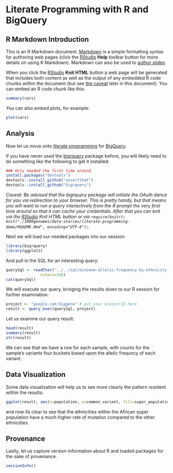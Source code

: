 <!-- R Markdown Documentation, DO NOT EDIT THE PLAIN MARKDOWN VERSION OF THIS FILE -->

<!-- Copyright 2014 Google Inc. All rights reserved. -->

<!-- Licensed under the Apache License, Version 2.0 (the "License"); -->
<!-- you may not use this file except in compliance with the License. -->
<!-- You may obtain a copy of the License at -->

<!--     http://www.apache.org/licenses/LICENSE-2.0 -->

<!-- Unless required by applicable law or agreed to in writing, software -->
<!-- distributed under the License is distributed on an "AS IS" BASIS, -->
<!-- WITHOUT WARRANTIES OR CONDITIONS OF ANY KIND, either express or implied. -->
<!-- See the License for the specific language governing permissions and -->
<!-- limitations under the License. -->

Literate Programming with R and BigQuery
========================================================

R Markdown Introduction
-------------------------

This is an R Markdown document. [Markdown](http://daringfireball.net/projects/markdown/syntax) is a simple formatting syntax for authoring web pages (click the [RStudio](http://www.rstudio.com/) **Help** toolbar button for more details on using R Markdown).  Markdown can also be used to [author slides](http://www.rstudio.com/ide/docs/presentations/overview).

When you click the [RStudio](http://www.rstudio.com/) **Knit HTML** button a web page will be generated that includes both content as well as the output of any embedded R code chunks within the document (but see [the caveat](#caveat) later in this document).  You can embed an R code chunk like this:

```r
summary(cars)
```

You can also embed plots, for example:

```r
plot(cars)
```

Analysis
--------------

Now let us move onto [literate programming](http://en.wikipedia.org/wiki/Literate_programming) for [BigQuery](https://developers.google.com/bigquery/).

If you have never used the [bigrquery](https://github.com/hadley/bigrquery) package before, you will likely need to do something like the following to get it installed:

```r
### Only needed the first time around
install.packages("devtools")
devtools::install_github("assertthat")
devtools::install_github("bigrquery")
```

<a id="caveat">_Caveat: Be advised that the bigrquery package will initiate the OAuth dance for you via redirection to your browser.  This is pretty handy, but that means you will want to run a query interactively from the R prompt the very first time around so that it can cache your credentials.  After that you can knit via the [RStudio](http://www.rstudio.com/) Knit HTML button or via `require(knitr); knit("./1000genomes/data-stories/literate-programming-demo/README.Rmd", encoding="UTF-8");`._</a>

Next we will load our needed packages into our session:
```r
library(bigrquery)
library(ggplot2)
```

And pull in the SQL for an interesting query:
```r
querySql <- readChar("../../sql/minimum-allelic-frequency-by-ethnicity.sql",
               nchars=1e6)
cat(querySql)
```

We will execute our query, bringing the results down to our R session for further examination:
```r
project <- "google.com:biggene" # put your projectID here
result <- query_exec(querySql, project)
```

Let us examine our query result:
```r
head(result)
summary(result)
str(result)
```
We can see that we have a row for each sample, with counts for the sample's variants four buckets based upon the allelic frequncy of each variant.


Data Visualization
-------------------
Some data visualization will help us to see more clearly the pattern resident within the results:
```r
ggplot(result, aes(x=population, y=common_variant, fill=super_population)) + geom_boxplot() + ylab("Count of common variants per sample") + ggtitle("Common Variants (Minimum Allelic Frequency 5%)")
```
and now its clear to see that the ethnicities within the African super population have a much higher rate of mutation compared to the other ethnicities.


Provenance
-------------------
Lastly, let us capture version information about R and loaded packages for the sake of provenance.
```r
sessionInfo()
```
